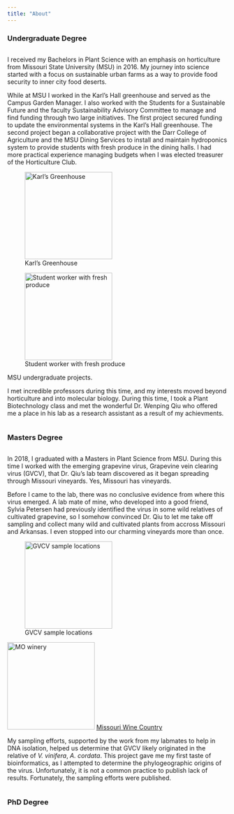 ```yaml
---
title: "About"
---
```


### Undergraduate Degree 

::: columns
::: {.column width="60%"}

I received my Bachelors in Plant Science with an emphasis on horticulture from Missouri State University (MSU) in 2016. My journey into science started with a focus on sustainable urban farms as a way to provide food security to inner city food deserts. 

While at MSU I worked in the  Karl's Hall greenhouse and served as the Campus Garden Manager. I also worked with the Students for a Sustainable Future and the faculty Sustainability Advisory Committee to manage and find funding through two large initiatives. The first project secured funding to update the environmental systems in the Karl's Hall greenhouse. The second project began a collaborative project with the Darr College of Agriculture and the MSU Dining Services to install and maintain hydroponics system to provide students with fresh produce in the dining halls. I had more practical experience managing budgets when I was elected treasurer of the Horticulture Club.

::: {layout-ncol="2"}
![Karl's Greenhouse](img/greenhouse.jpeg){width="200"}

![Student worker with fresh produce](img/hydro.jpeg){width="200"}


MSU undergraduate projects.
:::

I met incredible professors during this time, and my interests moved beyond horticulture and into molecular biology. During this time, I took a Plant Biotechnology class and met the wonderful Dr. Wenping Qiu who offered me a place in his lab as a research assistant as a result of my achievments. 

:::
:::

### Masters Degree

::: columns
::: {.column width="60%"}

In 2018, I graduated with a Masters in Plant Science from MSU. During this time I worked with the emerging grapevine virus, Grapevine vein clearing virus (GVCV), that Dr. Qiu's lab team discovered as it began spreading through Missouri vineyards. Yes, Missouri has vineyards.

Before I came to the lab, there was no conclusive evidence from where this virus emerged. A lab mate of mine, who developed into a good friend, Sylvia Petersen had previously identified the virus in some wild relatives of cultivated grapevine, so I somehow convinced Dr. Qiu to let me take off sampling and collect many wild and cultivated plants from accross Missouri and Arkansas. I even stopped into our charming vineyards more than once.

::: {layout-ncol="2"}
![GVCV sample locations](img/gvcv_sample.jpeg){width="200"}

![MO winery](img/mo_wine.jpeg){width="200"}
[Missouri Wine Country](https://missouriwine.org/news/explore-missouri-wine-country-fall)
:::

My sampling efforts, supported by the work from my labmates to help in DNA isolation, helped us determine that GVCV likely originated in the relative of *V. vinifera*, *A. cordata*. This project gave me my first taste of bioinformatics, as I attempted to determine the phylogeographic origins of the virus. Unfortunately, it is not a common practice to publish lack of results. Fortunately, the sampling efforts were published. 
:::
:::


### PhD Degree
